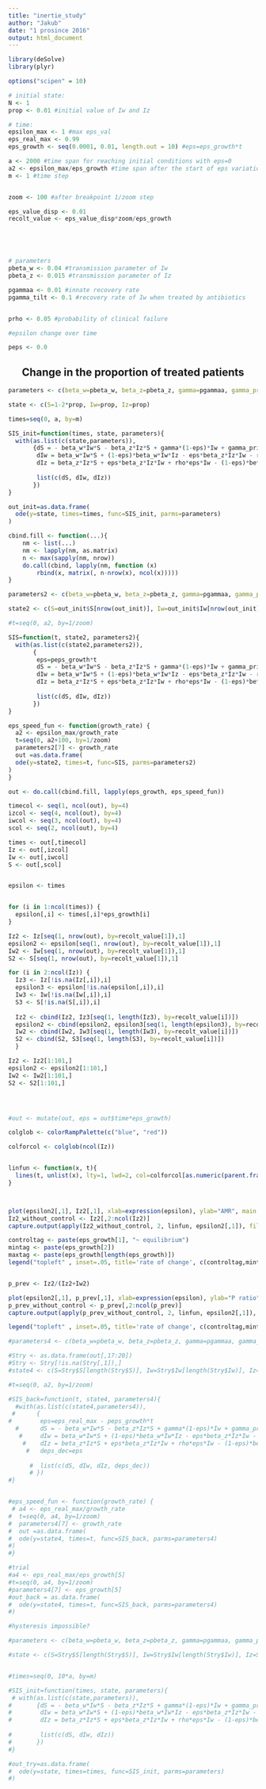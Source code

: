 ```yaml
---
title: "inertie_study"
author: "Jakub"
date: "1 prosince 2016"
output: html_document
---
```


```r
library(deSolve)
library(plyr)

options("scipen" = 10)

# initial state:
N <- 1
prop <- 0.01 #initial value of Iw and Iz

# time:
epsilon_max <- 1 #max eps_val
eps_real_max <- 0.99
eps_growth <- seq(0.0001, 0.01, length.out = 10) #eps=eps_growth*t

a <- 2000 #time span for reaching initial conditions with eps=0
a2 <- epsilon_max/eps_growth #time span after the start of eps variation
m <- 1 #time step


zoom <- 100 #after breakpoint 1/zoom step

eps_value_disp <- 0.01
recolt_value <- eps_value_disp*zoom/eps_growth





# parameters
pbeta_w <- 0.04 #transmission parameter of Iw
pbeta_z <- 0.015 #transmission parameter of Iz

pgammaa <- 0.01 #innate recovery rate
pgamma_tilt <- 0.1 #recovery rate of Iw when treated by antibiotics


prho <- 0.05 #probability of clinical failure

#epsilon change over time

peps <- 0.0


```



<center> <h2> Change in the proportion of treated patients </h2> </center>

 
 
 
```r
parameters <- c(beta_w=pbeta_w, beta_z=pbeta_z, gamma=pgammaa, gamma_prim=pgamma_tilt, eps=peps, rho=prho)

state <- c(S=1-2*prop, Iw=prop, Iz=prop)

times=seq(0, a, by=m)

SIS_init=function(times, state, parameters){
  with(as.list(c(state,parameters)),
       {dS = - beta_w*Iw*S - beta_z*Iz*S + gamma*(1-eps)*Iw + gamma_prim*eps*Iw + gamma*Iz
        dIw = beta_w*Iw*S + (1-eps)*beta_w*Iw*Iz - eps*beta_z*Iz*Iw - rho*eps*Iw - gamma*(1-eps)*Iw - gamma_prim*eps*Iw
        dIz = beta_z*Iz*S + eps*beta_z*Iz*Iw + rho*eps*Iw - (1-eps)*beta_w*Iw*Iz - gamma*Iz
        
        list(c(dS, dIw, dIz))
       })
}

out_init=as.data.frame(
  ode(y=state, times=times, func=SIS_init, parms=parameters)
)

```

```r
cbind.fill <- function(...){
    nm <- list(...) 
    nm <- lapply(nm, as.matrix)
    n <- max(sapply(nm, nrow)) 
    do.call(cbind, lapply(nm, function (x) 
        rbind(x, matrix(, n-nrow(x), ncol(x))))) 
}


```


```r
parameters2 <- c(beta_w=pbeta_w, beta_z=pbeta_z, gamma=pgammaa, gamma_prim=pgamma_tilt, eps=peps, rho=prho, peps_growth=0)

state2 <- c(S=out_init$S[nrow(out_init)], Iw=out_init$Iw[nrow(out_init)], Iz=out_init$Iz[nrow(out_init)])

#t=seq(0, a2, by=1/zoom)

SIS=function(t, state2, parameters2){
  with(as.list(c(state2,parameters2)),
       {
        eps=peps_growth*t
        dS = - beta_w*Iw*S - beta_z*Iz*S + gamma*(1-eps)*Iw + gamma_prim*eps*Iw + gamma*Iz
        dIw = beta_w*Iw*S + (1-eps)*beta_w*Iw*Iz - eps*beta_z*Iz*Iw - rho*eps*Iw - gamma*(1-eps)*Iw - gamma_prim*eps*Iw
        dIz = beta_z*Iz*S + eps*beta_z*Iz*Iw + rho*eps*Iw - (1-eps)*beta_w*Iw*Iz - gamma*Iz
        
        list(c(dS, dIw, dIz))
       })
}

eps_speed_fun <- function(growth_rate) {
  a2 <- epsilon_max/growth_rate
  t=seq(0, a2+100, by=1/zoom)
  parameters2[7] <- growth_rate 
  out =as.data.frame(
  ode(y=state2, times=t, func=SIS, parms=parameters2)
)
}
```


```r



out <- do.call(cbind.fill, lapply(eps_growth, eps_speed_fun))
```

```r

timecol <- seq(1, ncol(out), by=4)
izcol <- seq(4, ncol(out), by=4)
iwcol <- seq(3, ncol(out), by=4)
scol <- seq(2, ncol(out), by=4)

times <- out[,timecol]
Iz <- out[,izcol]
Iw <- out[,iwcol]
S <- out[,scol]


epsilon <- times


for (i in 1:ncol(times)) {
  epsilon[,i] <- times[,i]*eps_growth[i]
}

Iz2 <- Iz[seq(1, nrow(out), by=recolt_value[1]),1]
epsilon2 <- epsilon[seq(1, nrow(out), by=recolt_value[1]),1]
Iw2 <- Iw[seq(1, nrow(out), by=recolt_value[1]),1]
S2 <- S[seq(1, nrow(out), by=recolt_value[1]),1]

for (i in 2:ncol(Iz)) {
  Iz3 <- Iz[!is.na(Iz[,i]),i]
  epsilon3 <- epsilon[!is.na(epsilon[,i]),i]
  Iw3 <- Iw[!is.na(Iw[,i]),i]
  S3 <- S[!is.na(S[,i]),i]
  
  Iz2 <- cbind(Iz2, Iz3[seq(1, length(Iz3), by=recolt_value[i])])
  epsilon2 <- cbind(epsilon2, epsilon3[seq(1, length(epsilon3), by=recolt_value[i])])
  Iw2 <- cbind(Iw2, Iw3[seq(1, length(Iw3), by=recolt_value[i])])
  S2 <- cbind(S2, S3[seq(1, length(S3), by=recolt_value[i])])
  }

Iz2 <- Iz2[1:101,]
epsilon2 <- epsilon2[1:101,]
Iw2 <- Iw2[1:101,]
S2 <- S2[1:101,]




#out <- mutate(out, eps = out$time*eps_growth)


```

```r
colglob <- colorRampPalette(c("blue", "red"))

colforcol <- colglob(ncol(Iz))


linfun <- function(x, t){
  lines(t, unlist(x), lty=1, lwd=2, col=colforcol[as.numeric(parent.frame()$i)])
}



plot(epsilon2[,1], Iz2[,1], xlab=expression(epsilon), ylab="AMR", main = "Evolution of Iz", type="l", lty=1, lwd=2, ylim=c(0, 1), col='black')
Iz2_without_control <- Iz2[,2:ncol(Iz2)]
capture.output(apply(Iz2_without_control, 2, linfun, epsilon2[,1]), file='NUL')

controltag <- paste(eps_growth[1], "~ equilibrium")
mintag <- paste(eps_growth[2])
maxtag <- paste(eps_growth[length(eps_growth)])
legend("topleft" , inset=.05, title='rate of change', c(controltag,mintag, maxtag), lty=c(1,1,1), lwd=c(2,2,2), col=c("black","blue", "red"))


p_prev <- Iz2/(Iz2+Iw2)

plot(epsilon2[,1], p_prev[,1], xlab=expression(epsilon), ylab="P ratio", main = "Evolution of P ratio", type="l", lty=1, lwd=2, ylim=c(0, 1), col='black')
p_prev_without_control <- p_prev[,2:ncol(p_prev)]
capture.output(apply(p_prev_without_control, 2, linfun, epsilon2[,1]), file='NUL')

legend("topleft" , inset=.05, title='rate of change', c(controltag,mintag, maxtag), lty=c(1,1,1), lwd=c(2,2,2), col=c("black","blue", "red"))

```



```r


#parameters4 <- c(beta_w=pbeta_w, beta_z=pbeta_z, gamma=pgammaa, gamma_prim=pgamma_tilt, eps=peps, rho=prho, peps_growth=eps_growth[1], eps_real_max=eps_real_max)

#Stry <- as.data.frame(out[,17:20])
#Stry <- Stry[!is.na(Stry[,1]),]
#state4 <- c(S=Stry$S[length(Stry$S)], Iw=Stry$Iw[length(Stry$Iw)], Iz=Stry$Iz[length(Stry$Iz)], eps_dec=0)

#t=seq(0, a2, by=1/zoom)

#SIS_back=function(t, state4, parameters4){
  #with(as.list(c(state4,parameters4)),
 #      {
#        eps=eps_real_max - peps_growth*t
  #      dS = - beta_w*Iw*S - beta_z*Iz*S + gamma*(1-eps)*Iw + gamma_prim*eps*Iw + gamma*Iz
   #     dIw = beta_w*Iw*S + (1-eps)*beta_w*Iw*Iz - eps*beta_z*Iz*Iw - rho*eps*Iw - gamma*(1-eps)*Iw - gamma_prim*eps*Iw
    #    dIz = beta_z*Iz*S + eps*beta_z*Iz*Iw + rho*eps*Iw - (1-eps)*beta_w*Iw*Iz - gamma*Iz
     #   deps_dec=eps
        
      #  list(c(dS, dIw, dIz, deps_dec))
      # })
#}


#eps_speed_fun <- function(growth_rate) {
 # a4 <- eps_real_max/growth_rate
#  t=seq(0, a4, by=1/zoom)
#  parameters4[7] <- growth_rate 
#  out =as.data.frame(
#  ode(y=state4, times=t, func=SIS_back, parms=parameters4)
#)
#}

#trial
#a4 <- eps_real_max/eps_growth[5]
#t=seq(0, a4, by=1/zoom)
#parameters4[7] <- eps_growth[5]
#out_back = as.data.frame(
#  ode(y=state4, times=t, func=SIS_back, parms=parameters4)
#)

#hysteresis impossible?

#parameters <- c(beta_w=pbeta_w, beta_z=pbeta_z, gamma=pgammaa, gamma_prim=pgamma_tilt, eps=peps, rho=prho)

#state <- c(S=Stry$S[length(Stry$S)], Iw=Stry$Iw[length(Stry$Iw)], Iz=Stry$Iz[length(Stry$Iz)])


#times=seq(0, 10*a, by=m)

#SIS_init=function(times, state, parameters){
 # with(as.list(c(state,parameters)),
#       {dS = - beta_w*Iw*S - beta_z*Iz*S + gamma*(1-eps)*Iw + gamma_prim*eps*Iw + gamma*Iz
#        dIw = beta_w*Iw*S + (1-eps)*beta_w*Iw*Iz - eps*beta_z*Iz*Iw - rho*eps*Iw - gamma*(1-eps)*Iw - gamma_prim*eps*Iw
#        dIz = beta_z*Iz*S + eps*beta_z*Iz*Iw + rho*eps*Iw - (1-eps)*beta_w*Iw*Iz - gamma*Iz
        
#        list(c(dS, dIw, dIz))
#       })
#}

#out_try=as.data.frame(
#  ode(y=state, times=times, func=SIS_init, parms=parameters)
#)

```
